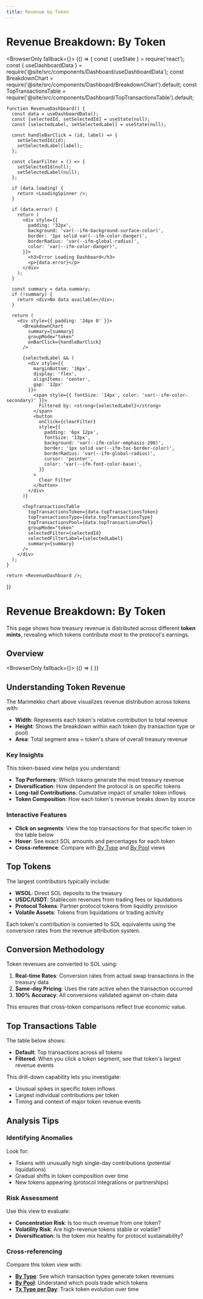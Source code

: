 ```yaml
---
title: Revenue by Token
---
```



# Revenue Breakdown: By Token

<BrowserOnly fallback={<LoadingSpinner />}>
  {() => {
    const { useState } = require('react');
    const { useDashboardData } = require('@site/src/components/Dashboard/useDashboardData');
    const BreakdownChart = require('@site/src/components/Dashboard/BreakdownChart').default;
    const TopTransactionsTable = require('@site/src/components/Dashboard/TopTransactionsTable').default;
    
    function RevenueDashboard() {
      const data = useDashboardData();
      const [selectedId, setSelectedId] = useState(null);
      const [selectedLabel, setSelectedLabel] = useState(null);

      const handleBarClick = (id, label) => {
        setSelectedId(id);
        setSelectedLabel(label);
      };

      const clearFilter = () => {
        setSelectedId(null);
        setSelectedLabel(null);
      };

      if (data.loading) {
        return <LoadingSpinner />;
      }

      if (data.error) {
        return (
          <div style={{
            padding: '32px',
            background: 'var(--ifm-background-surface-color)',
            border: '1px solid var(--ifm-color-danger)',
            borderRadius: 'var(--ifm-global-radius)',
            color: 'var(--ifm-color-danger)',
          }}>
            <h3>Error Loading Dashboard</h3>
            <p>{data.error}</p>
          </div>
        );
      }

      const summary = data.summary;
      if (!summary) {
        return <div>No data available</div>;
      }

      return (
        <div style={{ padding: '24px 0' }}>
          <BreakdownChart
            summary={summary}
            groupMode="token"
            onBarClick={handleBarClick}
          />

          {selectedLabel && (
            <div style={{
              marginBottom: '16px',
              display: 'flex',
              alignItems: 'center',
              gap: '12px'
            }}>
              <span style={{ fontSize: '14px', color: 'var(--ifm-color-secondary)' }}>
                Filtered by: <strong>{selectedLabel}</strong>
              </span>
              <button
                onClick={clearFilter}
                style={{
                  padding: '6px 12px',
                  fontSize: '13px',
                  background: 'var(--ifm-color-emphasis-200)',
                  border: '1px solid var(--ifm-toc-border-color)',
                  borderRadius: 'var(--ifm-global-radius)',
                  cursor: 'pointer',
                  color: 'var(--ifm-font-color-base)',
                }}
              >
                Clear Filter
              </button>
            </div>
          )}

          <TopTransactionsTable
            topTransactionsToken={data.topTransactionsToken}
            topTransactionsType={data.topTransactionsType}
            topTransactionsPool={data.topTransactionsPool}
            groupMode="token"
            selectedFilter={selectedId}
            selectedFilterLabel={selectedLabel}
            summary={summary}
          />
        </div>
      );
    }
    
    return <RevenueDashboard />;
  }}
</BrowserOnly>

# Revenue Breakdown: By Token

This page shows how treasury revenue is distributed across different **token mints**, revealing which tokens contribute most to the protocol's earnings.

## Overview

<BrowserOnly fallback={<LoadingSpinner />}>
  {() => {
  }}
</BrowserOnly>

## Understanding Token Revenue

The Marimekko chart above visualizes revenue distribution across tokens with:

- **Width**: Represents each token's relative contribution to total revenue
- **Height**: Shows the breakdown within each token (by transaction type or pool)
- **Area**: Total segment area = token's share of overall treasury revenue

### Key Insights

This token-based view helps you understand:

- **Top Performers**: Which tokens generate the most treasury revenue
- **Diversification**: How dependent the protocol is on specific tokens
- **Long-tail Contributions**: Cumulative impact of smaller token inflows
- **Token Composition**: How each token's revenue breaks down by source

### Interactive Features

- **Click on segments**: View the top transactions for that specific token in the table below
- **Hover**: See exact SOL amounts and percentages for each token
- **Cross-reference**: Compare with [By Type](./by-type) and [By Pool](./by-pool) views

## Top Tokens

The largest contributors typically include:

- **WSOL**: Direct SOL deposits to the treasury
- **USDC/USDT**: Stablecoin revenues from trading fees or liquidations
- **Protocol Tokens**: Partner protocol tokens from liquidity provision
- **Volatile Assets**: Tokens from liquidations or trading activity

Each token's contribution is converted to SOL equivalents using the conversion rates from the revenue attribution system.

## Conversion Methodology

Token revenues are converted to SOL using:

1. **Real-time Rates**: Conversion rates from actual swap transactions in the treasury data
2. **Same-day Pricing**: Uses the rate active when the transaction occurred
3. **100% Accuracy**: All conversions validated against on-chain data

This ensures that cross-token comparisons reflect true economic value.

## Top Transactions Table

The table below shows:
- **Default**: Top transactions across all tokens
- **Filtered**: When you click a token segment, see that token's largest revenue events

This drill-down capability lets you investigate:
- Unusual spikes in specific token inflows
- Largest individual contributions per token
- Timing and context of major token revenue events

## Analysis Tips

### Identifying Anomalies

Look for:
- Tokens with unusually high single-day contributions (potential liquidations)
- Gradual shifts in token composition over time
- New tokens appearing (protocol integrations or partnerships)

### Risk Assessment

Use this view to evaluate:
- **Concentration Risk**: Is too much revenue from one token?
- **Volatility Risk**: Are high-revenue tokens stable or volatile?
- **Diversification**: Is the token mix healthy for protocol sustainability?

### Cross-referencing

Compare this token view with:
- **[By Type](./by-type)**: See which transaction types generate token revenues
- **[By Pool](./by-pool)**: Understand which pools trade which tokens
- **[Tx Type per Day](../tx-type-per-day)**: Track token evolution over time

